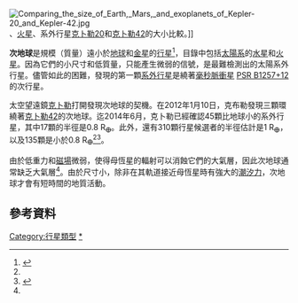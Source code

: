 [[File:Comparing_the_size_of_Earth,_Mars,_and_exoplanets_of_Kepler-20_and_Kepler-42.jpg|thumb]]、[[火星|火星]]、系外行星[[克卜勒20|克卜勒20]]和[[克卜勒42|克卜勒42]]的大小比較。]]

'''次地球'''是規模（質量）遠小於[[地球|地球]]和[[金星|金星]]的[[行星|行星]]<ref name="STEP">{{Cite journal|title=Below One Earth Mass: The Detection, Formation, and Properties of Subterrestrial Worlds|url=http://arxiv.org/abs/1308.6308|last=Sinukoff|first=E.|last2=Fulton|first2=B.|date=2013-12|journal=Space Science Reviews|issue=1-4|doi=10.1007/s11214-013-0019-1|volume=180|pages=71–99|issn=0038-6308|last3=Scuderi|first3=L.|last4=Gaidos|first4=E.|access-date=2020-09-08|archive-date=2021-03-08|archive-url=https://web.archive.org/web/20210308023534/https://arxiv.org/abs/1308.6308|dead-url=no}}</ref>，目錄中包括[[太陽系|太陽系]]的[[水星|水星]]和[[火星|火星]]。因為它們的小尺寸和低質量，只能產生微弱的信號，是最難檢測出的太陽系外行星。儘管如此的困難，發現的第一顆[[系外行星|系外行星]]是繞著[[毫秒脈衝星|毫秒脈衝星]] [[PSR_B1257+12|PSR B1257+12]]的次行星。

太空望遠鏡[[克卜勒太空望遠鏡|克卜勒]]打開發現次地球的契機。在2012年1月10日，克布勒發現三顆環繞著[[克卜勒42|克卜勒42]]的次地球。迄2014年6月，克卜勒已經確認45顆比地球小的系外行星，其中17顆的半徑是0.8 R<sub>ⴲ</sub>。此外，還有310顆行星候選者的半徑估計是1 R<sub>ⴲ</sub>，以及135顆是小於0.8 R<sub>ⴲ</sub><ref name="STEP" /><ref>{{Cite web|title=NASA Exoplanet Archive|url=https://exoplanetarchive.ipac.caltech.edu/|accessdate=2020-09-08|work=exoplanetarchive.ipac.caltech.edu|archive-date=2020-05-13|archive-url=https://web.archive.org/web/20200513081057/https://exoplanetarchive.ipac.caltech.edu/|dead-url=no}}</ref>。

由於低重力和[[磁場|磁場]]微弱，使得母恆星的輻射可以消蝕它們的大氣層，因此次地球通常缺乏大氣層<ref name="STEP" />。由於尺寸小，除非在其軌道接近母恆星時有強大的[[潮汐力|潮汐力]]，次地球才會有短時間的地質活動。

== 參考資料 ==
{{reflist}}
{{Exoplanet}}
{{水星}}
{{火星}}
[[Category:行星類型|Category:行星類型]]
[[Category:類地行星|*]]